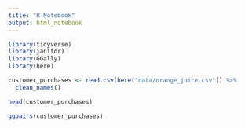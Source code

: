 ```yaml
---
title: "R Notebook"
output: html_notebook
---
```



```r
library(tidyverse)
library(janitor)
library(GGally)
library(here)
```

```r
customer_purchases <- read.csv(here("data/orange_juice.csv")) %>% 
  clean_names()
```

```r
head(customer_purchases)
```

```r
ggpairs(customer_purchases)
```












